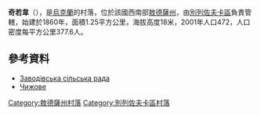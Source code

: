 {{coord|47|13|33|N|30|46|14|E|scale:30000|display=inline,title}}

'''奇若韋'''（{{lang-uk|Чижове}}），是[[烏克蘭|烏克蘭]]的村落，位於該國西南部[[敖德薩州|敖德薩州]]，由[[別列佐夫卡區|別列佐夫卡區]]負責管轄，始建於1860年，面積1.25平方公里，海拔高度18米，2001年人口472，人口密度每平方公里377.6人。

==參考資料==
*[http://gska2.rada.gov.ua/pls/z7502/A007?rf7691=9542 Заводівська сільська рада]{{dead link|date=2017年12月 |bot=InternetArchiveBot |fix-attempted=yes }}
*[http://gska2.rada.gov.ua/pls/z7502/A005?rdat1=09.12.2010&rf7571=23722 Чижове]{{dead link|date=2017年12月 |bot=InternetArchiveBot |fix-attempted=yes }}

{{DEFAULTSORT:Чижове}}
[[Category:敖德薩州村落|Category:敖德薩州村落]]
[[Category:別列佐夫卡區村落|Category:別列佐夫卡區村落]]


{{Odessa-geo-stub}}